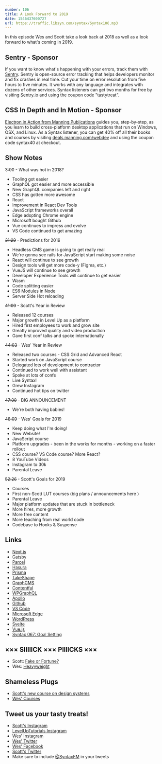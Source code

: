 ```yaml
---
number: 106
title: A Look Forward to 2019
date: 1546437600727
url: https://traffic.libsyn.com/syntax/Syntax106.mp3
---
```


In this episode Wes and Scott take a look back at 2018 as well as a look forward to what's coming in 2019. 

## Sentry - Sponsor

If you want to know what's happening with your errors, track them with [Sentry](https://sentry.io/). Sentry is open-source error tracking that helps developers monitor and fix crashes in real time. Cut your time on error resolution from five hours to five minutes. It works with any language and integrates with dozens of other services. Syntax listeners can get two months for free by visiting [Sentry.io](https://sentry.io/) and using the coupon code "tastytreat".

## CSS In Depth and In Motion - Sponsor

[Electron in Action from Manning Publications](https://deals.manning.com/webdev) guides you, step-by-step, as you learn to build cross-platform desktop applications that run on Windows, OSX, and Linux. As a Syntax listener, you can get 40% off all their books and courses by visiting [deals.manning.com/webdev](https://deals.manning.com/webdev) and using the coupon code syntax40 at checkout.

## Show Notes

~~3:00~~ - What was hot in 2018?

* Tooling got easier
* GraphQL got easier and more accessible
* New GraphQL companies left and right
* CSS has gotten more awesome
* React
* Improvement in React Dev Tools
* JavaScript frameworks overall
* Edge adopting Chrome engine
* Microsoft bought Github
* Vue continues to impress and evolve
* VS Code continued to get amazing

~~31:29~~ - Predictions for 2019

* Headless CMS game is going to get really real
* We're gonna see rails for JavaScript start making some noise
* React will continue to see growth
* Design tools will get more code-y (Figma, etc.)
* VueJS will continue to see growth
* Developer Experience Tools will continue to get easier
* Wasm
* Code splitting easier
* ES6 Modules in Node
* Server Side Hot reloading

~~41:00~~ - Scott's Year in Review

* Released 12 courses
* Major growth in Level Up as a platform
* Hired first employees to work and grow site
* Greatly improved quality and video production
* Gave first conf talks and spoke internationally

~~44:03~~ - Wes' Year in Review

* Released two courses - CSS Grid and Advanced React
* Started work on JavaScript course
* Delegated lots of development to contractor
* Continued to work well with assistant
* Spoke at lots of confs
* Live Syntax!
* Grew Instagram
* Continued hot tips on twitter

~~47:00~~ - BIG ANNOUNCEMENT

* We're both having babies!

~~48:09~~ - Wes' Goals for 2019

* Keep doing what I'm doing!
* New Website!
* JavaScript course
* Platform upgrades - been in the works for months - working on a faster rollout
* CSS course? VS Code course? More React?
* 8 YouTube Videos
* Instagram to 30k
* Parental Leave

~~52:26~~ - Scott's Goals for 2019

* Courses
* First non-Scott LUT courses (big plans / announcements here )
* Parental Leave
* Major platform updates that are stuck in bottleneck
* More hires, more growth
* More free content
* More teaching from real world code
* Codebase to Hooks & Suspense

## Links

* [Next.js](https://nextjs.org/)
* [Gatsby](https://www.gatsbyjs.org/)
* [Parcel](https://parceljs.org/)
* [Hasura](https://hasura.io/)
* [Prisma](https://www.prisma.io/)
* [TakeShape](https://www.takeshape.io/)
* [GraphCMS](https://graphcms.com/)
* [Contentful](https://www.contentful.com/)
* [WPGraphQL](https://www.wpgraphql.com/)
* [Apollo](https://www.apollographql.com/)
* [Github](https://github.com/)
* [VS Code](https://code.visualstudio.com/)
* [Microsoft Edge](https://www.microsoft.com/en-us/windows/microsoft-edge)
* [WordPress](https://wordpress.org/)
* [Svelte](https://svelte.technology/)
* [Vue.js](https://vuejs.org/)
* [Syntax 067: Goal Setting](https://syntax.fm/show/067/hasty-treat-goal-setting)

## ××× SIIIIICK ××× PIIIICKS ×××

* Scott: [Fake or Fortune?](https://en.wikipedia.org/wiki/Fake_or_Fortune%3F)
* Wes: [Heavyweight](https://www.gimletmedia.com/heavyweight)

## Shameless Plugs

* [Scott's new course on design systems](https://LevelUpTutorials.com/pro)
* [Wes' Courses](https://wesbos.com/courses)

## Tweet us your tasty treats!

* [Scott's Instagram](https://www.instagram.com/stolinski/)
* [LevelUpTutorials Instagram](https://www.instagram.com/LevelUpTutorials/)
* [Wes' Instagram](https://www.instagram.com/wesbos/)
* [Wes' Twitter](https://twitter.com/wesbos)
* [Wes' Facebook](https://www.facebook.com/wesbos.developer)
* [Scott's Twitter](https://twitter.com/stolinski)
* Make sure to include [@SyntaxFM](https://twitter.com/SyntaxFM) in your tweets